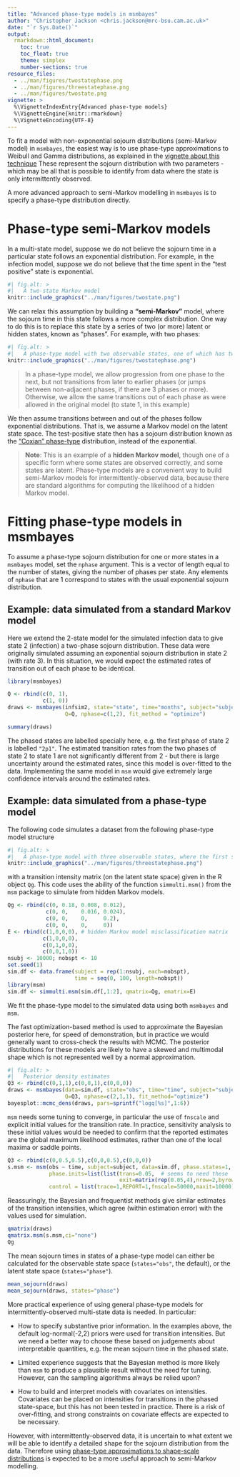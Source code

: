 ```yaml
---
title: "Advanced phase-type models in msmbayes"
author: "Christopher Jackson <chris.jackson@mrc-bsu.cam.ac.uk>"
date: "`r Sys.Date()`"
output: 
  rmarkdown::html_document:
    toc: true
    toc_float: true
    theme: simplex
    number-sections: true
resource_files:
  - ../man/figures/twostatephase.png
  - ../man/figures/threestatephase.png
  - ../man/figures/twostate.png
vignette: >
  %\VignetteIndexEntry{Advanced phase-type models}
  %\VignetteEngine{knitr::rmarkdown}
  %\VignetteEncoding{UTF-8}
---
```




To fit a model with non-exponential sojourn distributions (semi-Markov
model) in `msmbayes`, the easiest way is to use phase-type
approximations to Weibull and Gamma distributions, as explained in the
[vignette about this technique](semimarkov.html)  These represent the sojourn distribution with two parameters - which may be all that is possible to identify from data
where the state is only intermittently observed.

A more advanced approach to semi-Markov modelling in `msmbayes` is to
specify a phase-type distribution directly.



# Phase-type semi-Markov models

In a multi-state model, suppose we do not believe the sojourn time in a particular state follows an exponential distribution.  For example, in the infection model, suppose we do not believe that the time spent in the "test positive" state is exponential. 

```r
#| fig.alt: >
#|   A two-state Markov model
knitr::include_graphics("../man/figures/twostate.png")
```

We can relax this assumption by building a **"semi-Markov"** model, where the sojourn time in this state follows a more complex distribution.    One way to do this is to replace this state by a series of two (or more) latent or hidden states, known as "phases".  For example, with two phases: 

```r
#| fig.alt: >
#|   A phase-type model with two observable states, one of which has two phases
knitr::include_graphics("../man/figures/twostatephase.png")
```

> In a phase-type model, we allow progression from one phase to the next, but not transitions from later to earlier phases (or jumps between non-adjacent phases, if there are 3 phases or more).    Otherwise, we allow the same transitions out of each phase as were allowed in the original model (to state 1, in this example)

We then assume transitions between and out of the phases follow exponential distributions.  That is, we assume a Markov model on the latent state space.  The test-positive state then has a sojourn distribution known as the ["Coxian" phase-type](https://en.wikipedia.org/wiki/Phase-type_distribution#Coxian_distribution) distribution, instead of the exponential.

> **Note**: This is an example of a **hidden Markov model**, though one of a specific form where some states are observed correctly, and some states are latent.  Phase-type models are a convenient way to build semi-Markov models for intermittently-observed data, because there are standard algorithms for computing the likelihood of a hidden Markov model.



# Fitting phase-type models in msmbayes

To assume a phase-type sojourn distribution for one or more states in a `msmbayes`
model, set the `nphase` argument.  This is a vector of length equal to the number of states, giving the number of phases per state.  Any elements of `nphase` that are 1 correspond to states with the usual exponential sojourn distribution.


## Example: data simulated from a standard Markov model

Here we extend the 2-state model for the simulated infection data to give state 2 (infection) a two-phase sojourn distribution.   These data were originally simulated assuming an exponential sojourn distribution in state 2 (with rate 3).   In this situation, we would expect the estimated rates of transition out of each phase to be identical.

```r
library(msmbayes)
```

```r
Q <- rbind(c(0, 1), 
           c(1, 0))
draws <- msmbayes(infsim2, state="state", time="months", subject="subject",
                  Q=Q, nphase=c(1,2), fit_method = "optimize")
```

```r
summary(draws)
```

The phased states are labelled specially here, e.g. the first phase of state 2 is labelled `"2p1"`. The estimated transition rates from the two phases of state 2 to state 1 are not significantly different from 2 - but there is large uncertainty around the estimated rates, since this model is over-fitted to the data. Implementing the same model in `msm` would give extremely large confidence intervals around the estimated rates.


## Example: data simulated from a phase-type model 

The following code simulates a dataset from the following phase-type model structure 

```r
#| fig.alt: >
#|   A phase-type model with three observable states, where the first state has two phases
knitr::include_graphics("../man/figures/threestatephase.png")
```

with a transition intensity matrix (on the latent state space) given in the R object `Qg`.  This code uses the ability of the function `simmulti.msm()` from the `msm` package to simulate from hidden Markov models.
```r
Qg <- rbind(c(0, 0.18, 0.008, 0.012),
            c(0, 0,    0.016, 0.024),
            c(0, 0,    0,     0.2),
            c(0, 0,    0,     0))
E <- rbind(c(1,0,0,0), # hidden Markov model misclassification matrix
           c(1,0,0,0),
           c(0,1,0,0),
           c(0,0,1,0))
nsubj <- 10000; nobspt <- 10
set.seed(1)
sim.df <- data.frame(subject = rep(1:nsubj, each=nobspt),
                     time = seq(0, 100, length=nobspt))
library(msm)
sim.df <- simmulti.msm(sim.df[,1:2], qmatrix=Qg, ematrix=E)
```

We fit the phase-type model to the simulated data using both `msmbayes` and `msm`.

The fast optimization-based method is used to approximate the Bayesian posterior here,
for speed of demonstration, but in practice we would generally want to cross-check the results with MCMC.
The posterior distributions for these models are likely to have a skewed and multimodal 
shape which is not represented well by a normal approximation.

```r
#| fig.alt: >
#|   Posterior density estimates
Q3 <- rbind(c(0,1,1),c(0,0,1),c(0,0,0))
draws <- msmbayes(data=sim.df, state="obs", time="time", subject="subject",
                  Q=Q3, nphase=c(2,1,1), fit_method="optimize")
bayesplot::mcmc_dens(draws, pars=sprintf("logq[%s]",1:6))
```


`msm` needs some tuning to converge, in particular the use of `fnscale` and 
explicit initial values for the transition rate.  In practice, sensitivity analysis
to these initial values would be needed to confirm that the reported estimates are
the global maximum likelihood estimates, rather than one of the local maxima or
saddle points.

```r
Q3 <- rbind(c(0,0.5,0.5),c(0,0,0.5),c(0,0,0))
s.msm <- msm(obs ~ time, subject=subject, data=sim.df, phase.states=1, qmatrix=Q3,
             phase.inits=list(list(trans=0.05,  # seems to need these
                                   exit=matrix(rep(0.05,4),nrow=2,byrow=TRUE))),
             control = list(trace=1,REPORT=1,fnscale=50000,maxit=10000))
```

Reassuringly, the Bayesian and frequentist methods give similar estimates of the transition intensities, which agree (within estimation error) with the values used for simulation. 

```r
qmatrix(draws)
qmatrix.msm(s.msm,ci="none")
Qg
```

The mean sojourn times in states of a phase-type model can either be calculated for the observable state space (`states="obs"`, the default), or the latent state space (`states="phase"`). 
```r
mean_sojourn(draws)
mean_sojourn(draws, states="phase") 
```

More practical experience of using general phase-type models for intermittently-observed multi-state data is needed.  In particular:

* How to specify substantive prior information.  In the examples above, the default
log-normal(-2,2) priors were used for transition intensities.  But we need a better 
way to choose these based on judgements about interpretable quantities, e.g. the mean sojourn time in the phased state.

* Limited experience suggests that the Bayesian method is more likely than `msm` to produce a plausible result without the need for tuning.   However, can the sampling algorithms always be relied upon?

* How to build and interpret models with covariates on intensities.  Covariates can be placed on intensities for transitions in the phased state-space, but this has not been tested in practice.  There is a risk of over-fitting, and strong constraints on covariate effects are expected to be necessary.

However, with intermittently-observed data, it is uncertain to what extent we will be able to identify a detailed shape for the sojourn distribution from the data.
Therefore using [phase-type approximations to shape-scale distributions](semimarkov.html) is expected to be a more useful approach to semi-Markov modelling.
